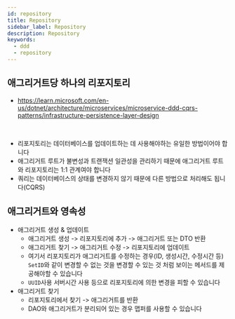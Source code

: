 ```yaml
---
id: repository
title: Repository
sidebar_label: Repository
description: Repository
keywords:
  - ddd
  - repository
---
```


## 애그리거트당 하나의 리포지토리

- https://learn.microsoft.com/en-us/dotnet/architecture/microservices/microservice-ddd-cqrs-patterns/infrastructure-persistence-layer-design

<br />

- 리포지토리는 데이터베이스를 업데이트하는 데 사용해야하는 유일한 방법이어야 합니다
- 애그리거트 루트가 불변성과 트랜잭션 일관성을 관리하기 때문에 애그리거트 루트와 리포지토리는 1:1 관계여야 합니다
- 쿼리는 데이터베이스의 상태를 변경하지 않기 때문에 다른 방법으로 처리해도 됩니다(CQRS)

## 애그리거트와 영속성

- 애그리거트 생성 & 업데이트
  - 애그리거트 생성 -> 리포지토리에 추가 -> 애그리거트 또는 DTO 반환
  - 애그리거트 찾기 -> 애그리거트 수정 -> 리포지토리에 업데이트
  - 여기서 리포지토리가 애그리거트를 수정하는 경우(ID, 생성시간, 수정시간 등) `SetID`와 같이 변경할 수 없는 것을 변경할 수 있는 것 처럼 보이는 메서드를 제공해야할 수 있습니다
  - `UUID`사용 서버시간 사용 등으로 리포지토리에 의한 변경을 피할 수 있습니다
- 애그리거트 찾기
  - 리포지토리에서 찾기 -> 애그리거트를 반환
  - DAO와 애그리거트가 분리되어 있는 경우 맵퍼를 사용할 수 있습니다
